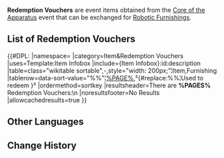 {{Terminology Infobox
|image   = Item Redemption Voucher 10.png
|type    = Item Groups
|event   = Core of the Apparatus
|source1 = [[Core of the Apparatus]] Event
}}
'''Redemption Vouchers''' are event items obtained from the [[Core of the Apparatus]] event that can be exchanged for [[Robotic Furnishings]].

==List of Redemption Vouchers==
{{#DPL:
|namespace=
|category=Item&Redemption Vouchers
|uses=Template:Item Infobox
|include={Item Infobox}:id:description
|table=class="wikitable sortable",-,style="width: 200px;"¦Item,Furnishing
|tablerow=data-sort-value="%%"¦[[%PAGE%]],²{#replace:%%¦Used to redeem }²
|ordermethod=sortkey
|resultsheader=There are '''%PAGES%''' Redemption Vouchers:\n
|noresultsfooter=No Results
|allowcachedresults=true
}}

==Other Languages==
{{Other Languages
|en      = Redemption Vouchers
|zhs     = 兑换券
|zhs_rm  = Duìhuàn-quàn
|zht     = 兌換券
|zht_rm  = Duìhuàn-quàn
|zh_tl   = Exchange Voucher
|ja      = 引換券
|ja_rm   = Hikikaeken{{Assumed}}
|ja_tl   = Exchange Tickets
|ko      = 교환 쿠폰
|ko_rm   = Gyohwan Kupon
|ko_tl   = Exchange Coupon
|es      = Cupón de canje
|es_tl   = 
|fr      = Coupon d'échange
|fr_tl   = Exchange Coupon
|ru      = Купон обмена
|ru_tl   = 
|th      = คูปองแลกรับ
|th_tl   = 
|vi      = Phiếu Quà Tặng
|vi_tl   = 
|de      = Gutschein
|de_tl   = Voucher
|id      = Kupon Penukaran
|id_tl   = Exchange Coupon
|pt      = Cupom de Troca
|pt_tl   = 
}}

==Change History==
{{Change History|2.7}}
[[Category:Redemption Vouchers| ]]